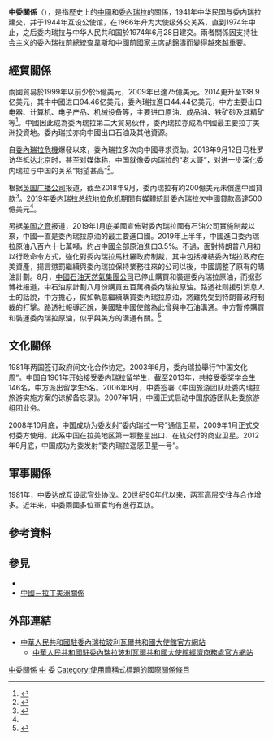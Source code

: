 {{Refimprove|time=2015-09-16}}
{{Expand|time=2015-04-24T12:46:00+00:00}}

{{not|中華民國與委內瑞拉關係}}

{{Infobox bilateral relations|中國－委內瑞拉|China|Venezuela|envoytitle1=[[中國駐委內瑞拉大使列表|大使]]|envoy1=[[李宝荣_(外交官)|李宝荣]]|envoytitle2=[[委內瑞拉駐華大使列表|大使]]|envoy2=[[朱塞佩·约夫雷达|朱塞佩·约夫雷达]]<ref>{{cite web |title = 驻华大使到任顺序及递交国书日期 |url = https://www.mfa.gov.cn/web/lbfw_673061/fgzl_673083/202201/t20220114_10495616.shtml |publisher = 中华人民共和国外交部 }}</ref>|filetype=svg|mission1=[[中國駐委內瑞拉大使館|中國駐委內瑞拉大使館]]|mission2=[[委內瑞拉駐華大使館|委內瑞拉駐華大使館]]}}

'''中委關係'''（{{lang-es|Relaciones entre la China y Venezuela}}），是指歷史上的[[中華人民共和國|中國]]和[[委內瑞拉|委內瑞拉]]的關係，1941年中华民国与委内瑞拉建交，并于1944年互设公使馆，在1966年升为大使级外交关系，直到1974年中止，之后委内瑞拉与中华人民共和国於1974年6月28日建交。兩者關係因支持社会主义的委內瑞拉前總統查韋斯和中國前國家主席[[胡錦濤|胡錦濤]]而變得越來越重要。

== 經貿關係 ==
兩國貿易於1999年以前少於5億美元，2009年已達75億美元。2014更升至138.9亿美元，其中中國进口94.46亿美元，委內瑞拉進口44.44亿美元，中方主要出口电器、计算机、电子产品、机械设备等，主要进口原油、成品油、铁矿砂及其精矿等<ref>{{cite web|url=http://www.fmprc.gov.cn/mfa_chn/gjhdq_603914/gj_603916/nmz_608635/1206_608880/sbgx_608884/|title=中国同委内瑞拉的关系|publisher=中國外交部|accessdate=2015-05-11|archive-date=2015-09-24|archive-url=https://web.archive.org/web/20150924044527/http://www.fmprc.gov.cn/mfa_chn/gjhdq_603914/gj_603916/nmz_608635/1206_608880/sbgx_608884/|dead-url=no}}</ref>。中國因此成為委內瑞拉第二大貿易伙伴，委內瑞拉亦成為中國最主要拉丁美洲投資地。委內瑞拉亦向中國出口石油及其他資源。

自[[委內瑞拉危機|委內瑞拉危機]]爆發以來，委內瑞拉多次向中國寻求资助。2018年9月12日马杜罗访华抵达北京时，甚至对媒体称，中国就像委内瑞拉的“老大哥”，对进一步深化委内瑞拉与中国的关系“期望甚高”<ref name="die">{{Cite web |url=http://news.dwnews.com/global/news/2019-02-11/60117264.html |title=美媒：中国援助委内瑞拉的500亿美元不划算 |accessdate=2019-02-11 |archive-date=2019-12-16 |archive-url=https://web.archive.org/web/20191216082037/http://news.dwnews.com/global/news/2019-02-11/60117264.html |dead-url=no }}</ref>。

根据[[英国广播公司|英国广播公司]]报道，截至2018年9月，委內瑞拉有約200億美元未償還中國貸款<ref>{{Cite news |url=https://www.bbc.com/zhongwen/trad/chinese-news-45524575 |title=中國向委內瑞拉再伸援手 習近平馬杜羅各有所圖 |work=BBC中文網 |date=2018-09-15 |accessdate=2018-09-20 |archive-date=2019-05-02 |archive-url=https://web.archive.org/web/20190502131818/https://www.bbc.com/zhongwen/trad/chinese-news-45524575 |dead-url=no }}</ref>。[[2019年委内瑞拉总统地位危机|2019年委内瑞拉总统地位危机]]期間有媒體統計委內瑞拉欠中國貸款高達500億美元<ref name="die"></ref>。

另据[[美国之音|美国之音]]报道，2019年1月底美國宣佈對委內瑞拉國有石油公司實施制裁以來，中國一直是委內瑞拉原油的最主要進口國。2019年上半年，中國進口委內瑞拉原油八百六十七萬噸，約占中國全部原油進口3.5%。不過，面對特朗普八月初以行政命令方式，強化對委內瑞拉馬杜羅政府制裁，其中包括凍結委內瑞拉政府在美資產，揚言懲罰繼續與委內瑞拉保持業務往來的公司以後，中國調整了原有的購油計劃。8月，[[中國石油天然氣集團公司|中國石油天然氣集團公司]]已停止購買和裝運委內瑞拉原油，而据彭博社报道，中石油原計劃八月份購買五百萬桶委內瑞拉原油。路透社则援引消息人士的話說，中方擔心，假如執意繼續購買委內瑞拉原油，將難免受到特朗普政府制裁的打擊。路透社報導还說，美國駐中國使館為此曾與中石油溝通。中方暫停購買和裝運委內瑞拉原油，似乎與美方的溝通有關。<ref>{{Cite web|title=中國暫停購買委內瑞拉原油是“實用”之舉嗎？|url=https://www.voacantonese.com/a/cantonese-hsz-CNPC-ZENEZUELA-OIL-20190822-ry/5052553.html|accessdate=2019-08-27|work=美國之音|archive-url=https://web.archive.org/web/20190822165136/https://www.voacantonese.com/a/cantonese-hsz-CNPC-ZENEZUELA-OIL-20190822-ry/5052553.html|archive-date=2019-08-22|dead-url=yes}}</ref>

== 文化關係 ==

1981年两国签订政府间文化合作协定。2003年6月，委內瑞拉舉行“中国文化周”。中国自1961年开始接受委内瑞拉留学生，截至2013年，共接受委奖学金生146名，中方派出留学生5名。2006年8月，中委签署《中国旅游团队赴委内瑞拉旅游实施方案的谅解备忘录》。2007年1月，中國正式启动中国旅游团队赴委旅游组团业务。

2008年10月底，中国成功为委发射“委内瑞拉一号”通信卫星，2009年1月正式交付委方使用。此系中国在拉美地区第一颗整星出口、在轨交付的商业卫星。2012年9月底，中国成功为委发射“委内瑞拉遥感卫星一号”。

== 軍事關係 ==
1981年，中委达成互设武官处协议。20世纪90年代以来，两军高层交往与合作增多。近年来，中委兩國多位軍官均有進行互訪。

== 參考資料 ==
{{Reflist}}

== 參見 ==
{{Portal box|國際關係|中國|中華人民共和國|委內瑞拉|image4=Flag of Venezuela.svg}}
* {{link-en|委內瑞拉外交|Foreign relations of Venezuela}}
* [[中國－拉丁美洲關係|中國－拉丁美洲關係]]

== 外部連結 ==
* [http://ve.china-embassy.gov.cn/chn/ 中華人民共和國駐委內瑞拉玻利瓦爾共和國大使館官方網站]{{zh-hans icon}}{{es icon}}
** [http://ve.mofcom.gov.cn/ 中華人民共和國駐委內瑞拉玻利瓦爾共和國大使館經濟商務處官方網站]{{zh-hans icon}}

{{中華人民共和國外交}}
{{委內瑞拉外交}}
[[Category:中委關係|]]
[[Category:委內瑞拉雙邊關係|中]]
[[Category:中國與美洲國家關係|委]]
[[Category:使用簡稱式標題的國際關係條目|Category:使用簡稱式標題的國際關係條目]]